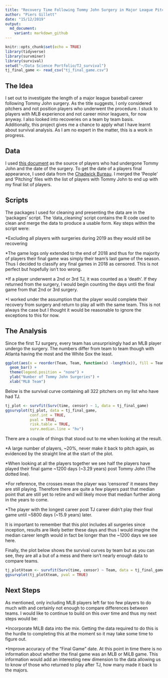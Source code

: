 ```yaml
---
title: "Recovery Time Following Tommy John Surgery in Major League Pitchers"
author: "Piers Gillett"
date: "15/12/2019"
output:
  md_document:
    variant: markdown_github
---
```


```r
knitr::opts_chunk$set(echo = TRUE)
library(tidyverse)
library(survminer)
library(survival)
setwd("~/Data Science Portfolio/TJ_survival")
tj_final_game <- read_csv("tj_final_game.csv")
```
## The Idea
I set out to investigate the length of a major league baseball career following Tommy John surgery. As the title suggests, I only considered pitchers and not position players who underwent the procedure. I stuck to players with MLB experience and not career minor leaguers, for now anyway. I also looked into recoveries on a team by team basis.   
Additionally, this project gives me a chance to apply what I have learnt about survival analysis. As I am no expert in the matter, this is a work in progress. 

## Data
I used [this document](https://docs.google.com/spreadsheets/d/1gQujXQQGOVNaiuwSN680Hq-FDVsCwvN-3AazykOBON0/edit#gid=0) as the source of players who had undergone Tommy John and the date of the surgery.
To get the date of a players final appearance, I used data from the [Chadwick Bureau](https://github.com/chadwickbureau/baseballdatabank). I merged the 'People' and 'Pitching' files with the list of players with Tommy John to end up with my final list of players. 

## Scripts
The packages I used for cleaning and presenting the data are in the 'packages' script.
The 'data_cleaning' script contains the R code used to clean and merge the data to produce a usable form. 
Key steps within the script were: 

*Excluding all players with surgeries during 2019 as they would still be recovering

*The game logs only extended to the end of 2018 and thus for the majority of players their final game was simply their team's last game of the season. Thus I decided to classify any final games in 2018 as censored. This is not perfect but hopefully isn't too wrong.

*If a player underwent a 2nd or 3rd TJ, it was counted as a 'death'. If they returned from the surgery, I would begin counting the days untli the final game from that 2nd or 3rd surgery. 

*I worked under the assumption that the player would complete their recovery from surgery and return to play all with the same team. This is not always the case but I thought it would be reasonable to ignore the exceptions to this for now.

## The Analysis
Since the first TJ surgery, every team has unsurprisingly had an MLB player undergo the surgery. The numbers differ from team to team though with Atlanta having the most and the White Sox the least. 
```r
ggplot(aes(x = reorder(Team, Team, function(x) -length(x)), fill = Team), data = tj_final_game) +
  geom_bar() +
  theme(legend.position = "none") +
  ylab("Number of Tommy John Surgeries") +
  xlab("MLB Team")
```


Below is the survival curve containing all 322 pitchers on my list who have had TJ.
```r
tj_plot <- survfit(Surv(time, censor) ~ 1, data = tj_final_game)
ggsurvplot(tj_plot, data = tj_final_game,
           conf.int = TRUE,
           pval = TRUE,
           risk.table = TRUE,
           surv.median.line = "hv")
```

There are a couple of things that stood out to me when looking at the result.

*A large number of players, ~20%, never make it back to pitch again, as evidenced by the straight line at the start of the plot.

*When looking at all the players together we see half the players have played their final game ~1200 days (~3.29 years) post Tommy John (The dotted line).  

*For reference, the crosses mean the player was 'censored' it means they are still playing. Therefore there are quite a few players past that median point that are still yet to retire and will likely move that median further along in the years to come. 

*The player with the longest career post TJ career didn't play their final game until ~5800 days (~15.9 years) later.

It is important to remember that this plot includes all surgeries since inception, results are likely better these days and thus I would imagine the median career length would in fact be longer than the ~1200 days we see here.

Finally, the plot below shows the survival curves by team but as you can see, they are all a but of a mess and there isn't nearly enough data to compare teams. 


```r
tj_plotXteam <- survfit(Surv(time, censor) ~ Team, data = tj_final_game)
ggsurvplot(tj_plotXteam, pval = TRUE)
```

## Next Steps
As mentioned, only including MLB players left far too few players to do much with and certainly not enough to compare differences between teams. I would like to continue to build on this over time and thus my next steps would be:

*Incorporate MiLB data into the mix. Getting the data required to do this is the hurdle to completing this at the moment so it may take some time to figure out.

*Improve accuracy of the "Final Game" date. At this point in time there is no information about whether the final game was an MLB or MiLB game. This information would add an interesting new dimension to the data allowing us to know of those who returned to play after TJ, how many made it back to the majors. 